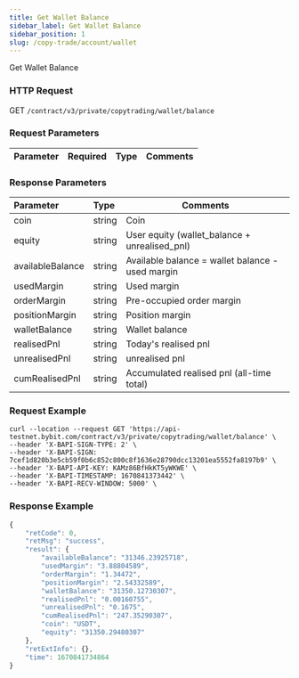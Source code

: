 ```yaml
---
title: Get Wallet Balance
sidebar_label: Get Wallet Balance
sidebar_position: 1
slug: /copy-trade/account/wallet
---
```

Get Wallet Balance

### HTTP Request
GET `/contract/v3/private/copytrading/wallet/balance`

### Request Parameters
| Parameter | Required | Type | Comments|
|:----- |:-------|:-----|------ |

### Response Parameters
| Parameter | Type | Comments|
|:----- |:-----|----- |
|coin |string |Coin |
|equity |string |User equity (wallet_balance + unrealised_pnl)  |
|availableBalance |string |Available balance = wallet balance - used margin  |
|usedMargin |string |Used margin    |
|orderMargin|string |Pre-occupied order margin  |
|positionMargin |string |Position margin |
|walletBalance |string |Wallet balance |
|realisedPnl |string |Today's realised pnl |
|unrealisedPnl |string |unrealised pnl|
|cumRealisedPnl|string |Accumulated realised pnl (all-time total) |

### Request Example

<Tabs>
<TabItem value="console" label="Console">

```http
curl --location --request GET 'https://api-testnet.bybit.com/contract/v3/private/copytrading/wallet/balance' \
--header 'X-BAPI-SIGN-TYPE: 2' \
--header 'X-BAPI-SIGN: 7cef1d820b3e5cb59f0b6c852c800c8f1636e28790dcc13201ea5552fa8197b9' \
--header 'X-BAPI-API-KEY: KAMz86BfHkKT5yWKWE' \
--header 'X-BAPI-TIMESTAMP: 1670841373442' \
--header 'X-BAPI-RECV-WINDOW: 5000' \
```

</TabItem>
</Tabs>

### Response Example

<Tabs>
<TabItem value="js linear" label="linear">

```javascript
{
    "retCode": 0,
    "retMsg": "success",
    "result": {
        "availableBalance": "31346.23925718",
        "usedMargin": "3.88804589",
        "orderMargin": "1.34472",
        "positionMargin": "2.54332589",
        "walletBalance": "31350.12730307",
        "realisedPnl": "0.00160755",
        "unrealisedPnl": "0.1675",
        "cumRealisedPnl": "247.35290307",
        "coin": "USDT",
        "equity": "31350.29480307"
    },
    "retExtInfo": {},
    "time": 1670841734864
}
```
</TabItem>
</Tabs>